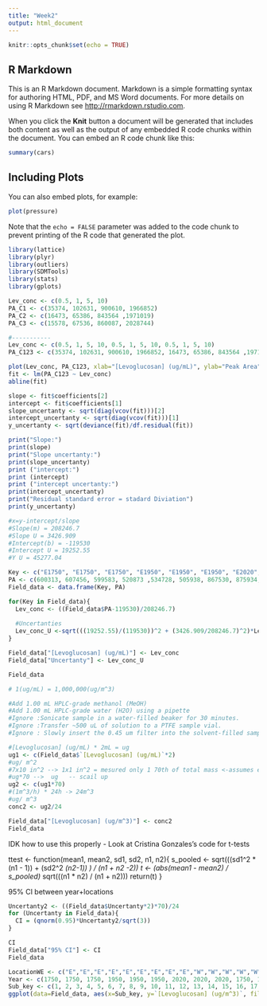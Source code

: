 ```yaml
---
title: "Week2"
output: html_document
---
```


```r
knitr::opts_chunk$set(echo = TRUE)
```

## R Markdown

This is an R Markdown document. Markdown is a simple formatting syntax for authoring HTML, PDF, and MS Word documents. For more details on using R Markdown see <http://rmarkdown.rstudio.com>.

When you click the **Knit** button a document will be generated that includes both content as well as the output of any embedded R code chunks within the document. You can embed an R code chunk like this:

```r
summary(cars)
```

## Including Plots

You can also embed plots, for example:

```r
plot(pressure)
```

Note that the `echo = FALSE` parameter was added to the code chunk to prevent printing of the R code that generated the plot.


```r
library(lattice)
library(plyr)
library(outliers)
library(SDMTools)
library(stats)
library(gplots)
```



```r
Lev_conc <- c(0.5, 1, 5, 10)
PA_C1 <- c(35374, 102631, 900610, 1966852)
PA_C2 <- c(16473, 65386, 843564 ,1971019)
PA_C3 <- c(15578, 67536, 860087, 2028744)

#-----------
Lev_conc <- c(0.5, 1, 5, 10, 0.5, 1, 5, 10, 0.5, 1, 5, 10)
PA_C123 <- c(35374, 102631, 900610, 1966852, 16473, 65386, 843564 ,1971019, 15578, 67536, 860087, 2028744)

plot(Lev_conc, PA_C123, xlab="[Levoglucosan] (ug/mL)", ylab="Peak Area")
fit <- lm(PA_C123 ~ Lev_conc)
abline(fit)

slope <- fit$coefficients[2]
intercept <- fit$coefficients[1]
slope_uncertanty <- sqrt(diag(vcov(fit)))[2]
intercept_uncertanty <- sqrt(diag(vcov(fit)))[1]
y_uncertanty <- sqrt(deviance(fit)/df.residual(fit))

print("Slope:")
print(slope)
print("Slope uncertanty:")
print(slope_uncertanty)
print ("intercept:")
print (intercept)
print ("intercept uncertanty:")
print(intercept_uncertanty)
print("Residual standard error = stadard Diviation")
print(y_uncertanty)
```

```r
#x=y-intercept/slope
#Slope(m) = 208246.7 
#Slope U = 3426.909
#Intercept(b) = -119530
#Intercept U = 19252.55 
#Y U = 45277.04

Key <- c("E1750", "E1750", "E1750", "E1950", "E1950", "E1950", "E2020", "E2020", "E2020", "W1750" ,"W1750", "W1750", "W1950", "W1950", "W1950", "W2020", "W2020", "W2020")
PA <- c(600313, 607456, 599583, 520873 ,534728, 505938, 867530, 875934, 889234, 734897, 753936 ,782634, 639845, 655428, 587392, 1047832, 999420, 2004877)
Field_data <- data.frame(Key, PA)

for(Key in Field_data){
  Lev_conc <- ((Field_data$PA-119530)/208246.7)
  
  #Uncertanties
  Lev_conc_U <-sqrt(((19252.55)/(119530))^2 + (3426.909/208246.7)^2)*Lev_conc
}

Field_data["[Levoglucosan] (ug/mL)"] <- Lev_conc
Field_data["Uncertanty"] <- Lev_conc_U

Field_data
```

```r
# 1(ug/mL) = 1,000,000(ug/m^3)

#Add 1.00 mL HPLC-grade methanol (MeOH) 
#Add 1.00 mL HPLC-grade water (H2O) using a pipette
#Ignore :Sonicate sample in a water-filled beaker for 30 minutes.
#Ignore :Transfer ~500 uL of solution to a PTFE sample vial. 
#Ignore : Slowly insert the 0.45 um filter into the solvent-filled sample vial.

#[Levoglucosan] (ug/mL) * 2mL = ug 
ug1 <- c(Field_data$`[Levoglucosan] (ug/mL)`*2)
#ug/ m^2
#7x10 in^2 --> 1x1 in^2 = mesured only 1 70th of total mass <-assumes even covering
#ug*70 -->  ug   -- scail up
ug2 <- c(ug1*70)
#(1m^3/h) * 24h -> 24m^3
#ug/ m^3
conc2 <- ug2/24

Field_data["[Levoglucosan] (ug/m^3)"] <- conc2
Field_data
```

IDK how to use this properly - Look at Cristina Gonzales's code for t-tests

ttest <- function(mean1, mean2, sd1, sd2, n1, n2){
  s_pooled <- sqrt(((sd1^2 * (n1 - 1)) + (sd2^2 *(n2-1)) ) / (n1 + n2 -2))
  t <- (abs(mean1 - mean2) / s_pooled) * sqrt(((n1 * n2) / (n1 + n2)))
  return(t)
  }

95% CI between year+locations
```r
Uncertanty2 <- ((Field_data$Uncertanty*2)*70)/24
for (Uncertanty in Field_data){
  CI = (qnorm(0.95)*Uncertanty2/sqrt(3))
}

CI
Field_data["95% CI"] <- CI
Field_data

LocationWE <- c("E","E","E","E","E","E","E","E","E","W","W","W","W","W","W","W","W","W")
Year <- c(1750, 1750, 1750, 1950, 1950, 1950, 2020, 2020, 2020, 1750, 1750, 1750, 1950, 1950, 1950, 2020, 2020, 2020)
Sub_key <- c(1, 2, 3, 4, 5, 6, 7, 8, 9, 10, 11, 12, 13, 14, 15, 16, 17, 18)
ggplot(data=Field_data, aes(x=Sub_key, y=`[Levoglucosan] (ug/m^3)`, fill=Key)) + scale_fill_manual(values=c("#FF4545", "#FFA245", "#FFE345", "#61FF45", "#45ADFF", "#A245FF")) + geom_bar(stat="identity", position=position_dodge()) + geom_errorbar(aes(ymin=`[Levoglucosan] (ug/m^3)`-`95% CI`, ymax=`[Levoglucosan] (ug/m^3)`+`95% CI`), width=.2, position=position_dodge(0.9)) + labs(y="[Levoglucosan] (ug/m^3)", x=" ")
```


